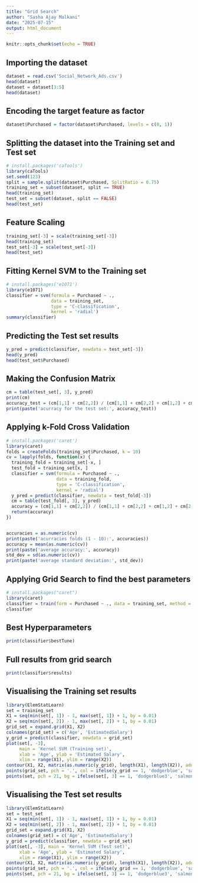 ```yaml
---
title: "Grid Search"
author: "Sasha Ajay Malkani"
date: "2025-07-15"
output: html_document
---
```


```r
knitr::opts_chunk$set(echo = TRUE)
```

## Importing the dataset

```r
dataset = read.csv('Social_Network_Ads.csv')
head(dataset)
dataset = dataset[3:5]
head(dataset)
```

## Encoding the target feature as factor

```r
dataset$Purchased = factor(dataset$Purchased, levels = c(0, 1))

```

## Splitting the dataset into the Training set and Test set

```r
# install.packages('caTools')
library(caTools)
set.seed(123)
split = sample.split(dataset$Purchased, SplitRatio = 0.75)
training_set = subset(dataset, split == TRUE)
head(training_set)
test_set = subset(dataset, split == FALSE)
head(test_set)

```

## Feature Scaling

```r
training_set[-3] = scale(training_set[-3])
head(training_set)
test_set[-3] = scale(test_set[-3])
head(test_set)

```

## Fitting Kernel SVM to the Training set

```r
# install.packages('e1071')
library(e1071)
classifier = svm(formula = Purchased ~ .,
                 data = training_set,
                 type = 'C-classification',
                 kernel = 'radial')
summary(classifier)

```

## Predicting the Test set results

```r
y_pred = predict(classifier, newdata = test_set[-3])
head(y_pred)
head(test_set$Purchased)

```

## Making the Confusion Matrix

```r
cm = table(test_set[, 3], y_pred)
print(cm)
accuracy_test = (cm[1,1] + cm[2,2]) / (cm[1,1] + cm[2,2] + cm[1,2] + cm[2,1])
print(paste('acurracy for the test set:', accuracy_test))

```

## Applying k-Fold Cross Validation

```r
# install.packages('caret')
library(caret)
folds = createFolds(training_set$Purchased, k = 10)
cv = lapply(folds, function(x) {
  training_fold = training_set[-x, ]
  test_fold = training_set[x, ]
  classifier = svm(formula = Purchased ~ .,
                   data = training_fold,
                   type = 'C-classification',
                   kernel = 'radial')
  y_pred = predict(classifier, newdata = test_fold[-3])
  cm = table(test_fold[, 3], y_pred)
  accuracy = (cm[1,1] + cm[2,2]) / (cm[1,1] + cm[2,2] + cm[1,2] + cm[2,1])
  return(accuracy)
})


accuracies = as.numeric(cv)
print(paste('acurracies folds (1 - 10):', accuracies))
accuracy = mean(as.numeric(cv))
print(paste('average accuracy:', accuracy))
std_dev = sd(as.numeric(cv))
print(paste('average standard deviation:', std_dev))
```

## Applying Grid Search to find the best parameters

```r
# install.packages("caret")
library(caret)
classifier = train(form = Purchased ~ ., data = training_set, method = "svmRadial")
classifier

```

## Best Hyperparameters

```r
print(classifier$bestTune)
```

## Full results from grid search

```r
print(classifier$results)
```

## Visualising the Training set results

```r
library(ElemStatLearn)
set = training_set
X1 = seq(min(set[, 1]) - 1, max(set[, 1]) + 1, by = 0.01)
X2 = seq(min(set[, 2]) - 1, max(set[, 2]) + 1, by = 0.01)
grid_set = expand.grid(X1, X2)
colnames(grid_set) = c('Age', 'EstimatedSalary')
y_grid = predict(classifier, newdata = grid_set)
plot(set[, -3],
     main = 'Kernel SVM (Training set)',
     xlab = 'Age', ylab = 'Estimated Salary',
     xlim = range(X1), ylim = range(X2))
contour(X1, X2, matrix(as.numeric(y_grid), length(X1), length(X2)), add = TRUE)
points(grid_set, pch = '.', col = ifelse(y_grid == 1, 'dodgerblue', 'salmon'))
points(set, pch = 21, bg = ifelse(set[, 3] == 1, 'dodgerblue3', 'salmon3'))


```

## Visualising the Test set results

```r
library(ElemStatLearn)
set = test_set
X1 = seq(min(set[, 1]) - 1, max(set[, 1]) + 1, by = 0.01)
X2 = seq(min(set[, 2]) - 1, max(set[, 2]) + 1, by = 0.01)
grid_set = expand.grid(X1, X2)
colnames(grid_set) = c('Age', 'EstimatedSalary')
y_grid = predict(classifier, newdata = grid_set)
plot(set[, -3], main = 'Kernel SVM (Test set)',
     xlab = 'Age', ylab = 'Estimated Salary',
     xlim = range(X1), ylim = range(X2))
contour(X1, X2, matrix(as.numeric(y_grid), length(X1), length(X2)), add = TRUE)
points(grid_set, pch = '.', col = ifelse(y_grid == 1, 'dodgerblue', 'salmon'))
points(set, pch = 21, bg = ifelse(set[, 3] == 1, 'dodgerblue3', 'salmon3'))


```











